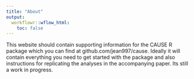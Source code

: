 ```yaml
---
title: "About"
output:
  workflowr::wflow_html:
    toc: false
---
```


This website should contain supporting information for the CAUSE R package which you can find at github.com/jean997/cause. Ideally it will contain everything you need to get started with the package and also instructions for replicating the analyses in the accompanying paper. Its still a work in progress.  
